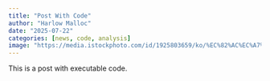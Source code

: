 ```yaml
---
title: "Post With Code"
author: "Harlow Malloc"
date: "2025-07-22"
categories: [news, code, analysis]
image: "https://media.istockphoto.com/id/1925803659/ko/%EC%82%AC%EC%A7%84/%EB%8B%A5%EC%8A%A4%ED%9B%88%ED%8A%B8-%EA%B0%95%EC%95%84%EC%A7%80%EC%99%80-%ED%95%98%EC%96%80-%EA%B9%83%EB%B0%9C.jpg?s=2048x2048&w=is&k=20&c=X7EvLvJIVRU6y-7sdQLgRPISC5f4hE4LADRmYq_qaxA="
---
```


This is a post with executable code.

